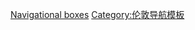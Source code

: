 {{template category |type=navbox |topic=[[2012年夏季奧林匹克運動會|2012年夏季奧林匹克運動會]]}}

[[Category:2012年夏季奧林匹克運動會模板|Navigational boxes]]
[[Category:奧林匹克運動會導航模板|{{PAGENAME}}]]
[[Category:伦敦导航模板|Category:伦敦导航模板]]